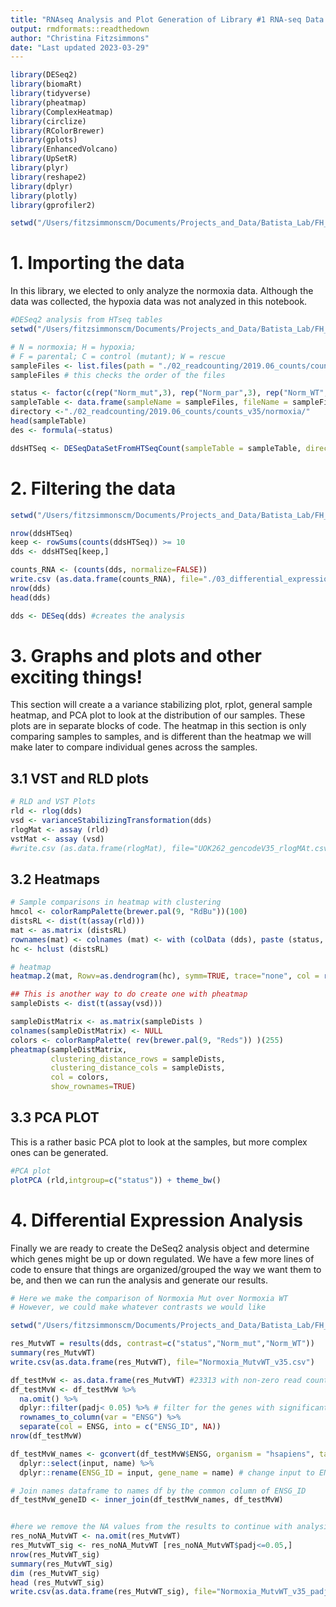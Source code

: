 ```yaml
---
title: "RNAseq Analysis and Plot Generation of Library #1 RNA-seq Data for UOK Manuscript"
output: rmdformats::readthedown
author: "Christina Fitzsimmons"
date: "Last updated 2023-03-29"
---
```

```r
library(DESeq2)
library(biomaRt)
library(tidyverse)
library(pheatmap)
library(ComplexHeatmap)
library(circlize)
library(RColorBrewer)
library(gplots)
library(EnhancedVolcano)
library(UpSetR)
library(plyr)
library(reshape2)
library(dplyr)
library(plotly)
library(gprofiler2)

setwd("/Users/fitzsimmonscm/Documents/Projects_and_Data/Batista_Lab/FH_SDHB_Project/Rprojects/UOK_manuscript/RNAseq/")

```
# 1. Importing the data
In this library, we elected to only analyze the normoxia data. Although the data was collected, the hypoxia data was not analyzed in this notebook. 
```r

#DESeq2 analysis from HTseq tables
setwd("/Users/fitzsimmonscm/Documents/Projects_and_Data/Batista_Lab/FH_SDHB_Project/Rprojects/UOK_manuscript/RNAseq/")

# N = normoxia; H = hypoxia; 
# F = parental; C = control (mutant); W = rescue
sampleFiles <- list.files(path = "./02_readcounting/2019.06_counts/counts_v35/normoxia/", pattern="*.count")       # load files
sampleFiles # this checks the order of the files

status <- factor(c(rep("Norm_mut",3), rep("Norm_par",3), rep("Norm_WT",3)))
sampleTable <- data.frame(sampleName = sampleFiles, fileName = sampleFiles, status=status)
directory <-"./02_readcounting/2019.06_counts/counts_v35/normoxia/"
head(sampleTable)
des <- formula(~status)

ddsHTSeq <- DESeqDataSetFromHTSeqCount(sampleTable = sampleTable, directory = directory, design= des)

```
# 2. Filtering the data
```r
setwd("/Users/fitzsimmonscm/Documents/Projects_and_Data/Batista_Lab/FH_SDHB_Project/Rprojects/UOK_manuscript/RNAseq/")

nrow(ddsHTSeq)
keep <- rowSums(counts(ddsHTSeq)) >= 10
dds <- ddsHTSeq[keep,]

counts_RNA <- (counts(dds, normalize=FALSE))
write.csv (as.data.frame(counts_RNA), file="./03_differential_expression_analysis/2021.02_gencode_v35_counts.csv")
nrow(dds)
head(dds)

dds <- DESeq(dds) #creates the analysis

```
# 3. Graphs and plots and other exciting things!
This section will create a a variance stabilizing plot, rplot, general sample heatmap, and PCA plot to look at the distribution of our samples. These plots are in separate blocks of code. The heatmap in this section is only comparing samples to samples, and is different than the heatmap we will make later to compare individual genes across the samples. 

## 3.1 VST and RLD plots
```r
# RLD and VST Plots
rld <- rlog(dds)
vsd <- varianceStabilizingTransformation(dds)
rlogMat <- assay (rld)
vstMat <- assay (vsd)
#write.csv (as.data.frame(rlogMat), file="UOK262_gencodeV35_rlogMAt.csv")

```
## 3.2 Heatmaps
```r
# Sample comparisons in heatmap with clustering
hmcol <- colorRampPalette(brewer.pal(9, "RdBu"))(100)
distsRL <- dist(t(assay(rld)))
mat <- as.matrix (distsRL) 
rownames(mat) <- colnames (mat) <- with (colData (dds), paste (status, sep = " : "))
hc <- hclust (distsRL)

# heatmap
heatmap.2(mat, Rowv=as.dendrogram(hc), symm=TRUE, trace="none", col = rev (hmcol))

## This is another way to do create one with pheatmap
sampleDists <- dist(t(assay(vsd)))

sampleDistMatrix <- as.matrix(sampleDists )
colnames(sampleDistMatrix) <- NULL
colors <- colorRampPalette( rev(brewer.pal(9, "Reds")) )(255)
pheatmap(sampleDistMatrix,
         clustering_distance_rows = sampleDists,
         clustering_distance_cols = sampleDists,
         col = colors,
         show_rownames=TRUE)
```
## 3.3 PCA PLOT
This is a rather basic PCA plot to look at the samples, but more complex ones can be generated.  
```r
#PCA plot
plotPCA (rld,intgroup=c("status")) + theme_bw()
```
# 4. Differential Expression Analysis
Finally we are ready to create the DeSeq2 analysis object and determine which genes might be up or down regulated. We have a few more lines of code to ensure that things are organized/grouped the way we want them to be, and then we can run the analysis and generate our results. 
```r
# Here we make the comparison of Normoxia Mut over Normoxia WT
# However, we could make whatever contrasts we would like

setwd("/Users/fitzsimmonscm/Documents/Projects_and_Data/Batista_Lab/FH_SDHB_Project/Rprojects/UOK_manuscript/RNAseq/03_differential_expression_analysis/")

res_MutvWT = results(dds, contrast=c("status","Norm_mut","Norm_WT"))
summary(res_MutvWT)
write.csv(as.data.frame(res_MutvWT), file="Normoxia_MutvWT_v35.csv")

df_testMvW <- as.data.frame(res_MutvWT) #23313 with non-zero read count
df_testMvW <- df_testMvW %>%
  na.omit() %>% 
  dplyr::filter(padj< 0.05) %>% # filter for the genes with significant padj
  rownames_to_column(var = "ENSG") %>%
  separate(col = ENSG, into = c("ENSG_ID", NA))
nrow(df_testMvW)

df_testMvW_names <- gconvert(df_testMvW$ENSG, organism = "hsapiens", target = "HGNC", filter_na = F) %>%
  dplyr::select(input, name) %>%
  dplyr::rename(ENSG_ID = input, gene_name = name) # change input to ENSG_ID

# Join names dataframe to names df by the common column of ENSG_ID
df_testMvW_geneID <- inner_join(df_testMvW_names, df_testMvW)


#here we remove the NA values from the results to continue with analysis
res_noNA_MutvWT <- na.omit(res_MutvWT)
res_MutvWT_sig <- res_noNA_MutvWT [res_noNA_MutvWT$padj<=0.05,]
nrow(res_MutvWT_sig)
summary(res_MutvWT_sig)
dim (res_MutvWT_sig)
head (res_MutvWT_sig)
write.csv(as.data.frame(res_MutvWT_sig), file="Normoxia_MutvWT_v35_padj05.csv")
```